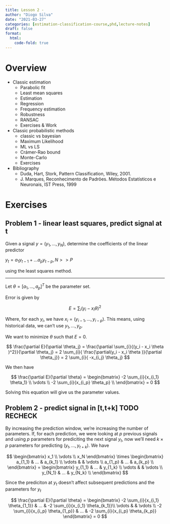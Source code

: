 ```yaml
---
title: Lesson 2 - 
author: "Diogo Silva"
date: "2021-03-27"
categories: [estimation-classification-course,phd,lecture-notes]
draft: false
format:
  html:
    code-fold: true
---
```


# Overview

- Classic estimation
    - Parabolic fit
    - Least mean squares
    - Estimation
    - Regression
    - Frequency estimation
    - Robustness
    - RANSAC
    - Exercises & Work
- Classic probabilistic methods
    - classic vs bayesian
    - Maximum Likelihood
    - ML vs LS
    - Crámer-Rao bound
    - Monte-Carlo
    - Exercises
- Bibliography
    - Duda, Hart, Stork, Pattern Classification, Wiley, 2001.
    - J. Marques, Reconhecimento de Padrões. Métodos Estatísticos e Neuronais, IST Press, 1999


# Exercises

## Problem 1 - linear least squares, predict signal at t

Given a signal $y=( y_1 , ..., y_N )$, determine the coefficients of the linear predictor

$y_t = a_1 y_{t-1} +  ...  a_p y_{t-p}, N>>P$

using the least squares method.

---

Let $\theta = [a_1,..., a_p]^T$ be the parameter set.

Error is given by


$$
E = \sum_{i}{(y_i - x_i \theta )^2}
$$

Where, for each $y_i$, we have $x_i = (y_{i-1}, ..., y_{i-p})$. This means, using historical data, we can't use $y_1, ..., y_p$.

We want to minimize $\theta$ such that $E = 0$.

$$
\frac{\partial E}{\partial \theta_j} = \frac{\partial \sum_{i}{(y_i - x_i \theta )^2}}{\partial \theta_j} = 
2 \sum_{i}{ \frac{\partial(y_i - x_i \theta )}{\partial \theta_j}} = 
2 \sum_{i}{ -x_{i_j} \theta_j}
$$

We then have 

$$
\frac{\partial E}{\partial \theta} = 
\begin{bmatrix}
-2 \sum_{i}{x_{i_1} \theta_1} \\
\vdots \\
-2 \sum_{i}{x_{i_p} \theta_p} \\
 \end{bmatrix}
 = 0
$$

Solving this equation will give us the parameter values.


## Problem 2 - predict signal in [t,t+k] TODO RECHECK

By increasing the prediction window, we're increasing the number of parameters.
If, for each prediction, we were looking at $p$ previous signals and using $p$ parameters for prediciting the next signal $y_t$, now we'll need $k \times p$ parameters for predicting $(y_t, ..., y_{t+k})$. We have 

$$
\begin{bmatrix}
x_1 \\
\vdots \\
x_N
\end{bmatrix}
\times
\begin{bmatrix}
a_{1_1}  & ... & a_{k_1} \\
\vdots &  & \vdots \\
a_{1_p}  & ... & a_{k_p} \\
\end{bmatrix} = 
\begin{bmatrix}
y_{1_1} & ... & y_{1_k} \\
\vdots &  & \vdots \\
y_{N_1}  & ... & y_{N_k} \\
\end{bmatrix}
$$

Since the prediciton at $y_t$ doesn't affect subsequent predictions and the parameters for $y_t$

$$
\frac{\partial E}{\partial \theta} = 
\begin{bmatrix}
-2 \sum_{i}{x_{i_1} \theta_{1_1}} & ... & -2 \sum_{i}{x_{i_1} \theta_{k_1}}\\
\vdots & & \vdots \\
-2 \sum_{i}{x_{i_p} \theta_{1_p}} & ... & -2 \sum_{i}{x_{i_p} \theta_{k_p}}
 \end{bmatrix}
 = 0
$$
